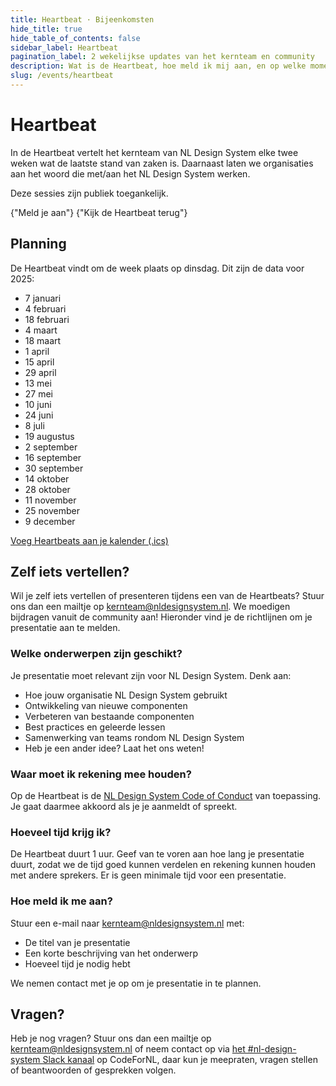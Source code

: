 ```yaml
---
title: Heartbeat · Bijeenkomsten
hide_title: true
hide_table_of_contents: false
sidebar_label: Heartbeat
pagination_label: 2 wekelijkse updates van het kernteam en community
description: Wat is de Heartbeat, hoe meld ik mij aan, en op welke momenten is het?
slug: /events/heartbeat
---
```



# Heartbeat

In de Heartbeat vertelt het kernteam van NL Design System elke twee weken wat de laatste stand van zaken is. Daarnaast laten we organisaties aan het woord die met/aan het NL Design System werken.

Deze sessies zijn publiek toegankelijk.

<ActionGroup>
  <ButtonLink href="/events/heartbeat/aanmelden" appearance="primary-action">
    {"Meld je aan"}
    <IconChevronRight />
  </ButtonLink>
  <ButtonLink href="/events/heartbeat/videos" appearance="secondary-action">
    {"Kijk de Heartbeat terug"}
    <IconChevronRight />
  </ButtonLink>
</ActionGroup>

## Planning

De Heartbeat vindt om de week plaats op dinsdag. Dit zijn de data voor 2025:

- 7 januari
- 4 februari
- 18 februari
- 4 maart
- 18 maart
- 1 april
- 15 april
- 29 april
- 13 mei
- 27 mei
- 10 juni
- 24 juni
- 8 juli
- 19 augustus
- 2 september
- 16 september
- 30 september
- 14 oktober
- 28 oktober
- 11 november
- 25 november
- 9 december

[Voeg Heartbeats aan je kalender (.ics)](/heartbeat/heartbeat.ics)

## Zelf iets vertellen?

Wil je zelf iets vertellen of presenteren tijdens een van de Heartbeats? Stuur ons dan een mailtje op <a href="mailto:kernteam@nldesignsystem.nl">kernteam@nldesignsystem.nl</a>. We moedigen bijdragen vanuit de community aan! Hieronder vind je de richtlijnen om je presentatie aan te melden.

### Welke onderwerpen zijn geschikt?

Je presentatie moet relevant zijn voor NL Design System. Denk aan:

- Hoe jouw organisatie NL Design System gebruikt
- Ontwikkeling van nieuwe componenten
- Verbeteren van bestaande componenten
- Best practices en geleerde lessen
- Samenwerking van teams rondom NL Design System
- Heb je een ander idee? Laat het ons weten!

### Waar moet ik rekening mee houden?

Op de Heartbeat is de [NL Design System Code of Conduct](https://github.com/nl-design-system/.github/blob/main/CODE_OF_CONDUCT.nl.md) van toepassing. Je gaat daarmee akkoord als je je aanmeldt of spreekt.

### Hoeveel tijd krijg ik?

De Heartbeat duurt 1 uur. Geef van te voren aan hoe lang je presentatie duurt, zodat we de tijd goed kunnen verdelen en rekening kunnen houden met andere sprekers. Er is geen minimale tijd voor een presentatie.

### Hoe meld ik me aan?

Stuur een e-mail naar <a href="mailto:kernteam@nldesignsystem.nl">kernteam@nldesignsystem.nl</a> met:

- De titel van je presentatie
- Een korte beschrijving van het onderwerp
- Hoeveel tijd je nodig hebt

We nemen contact met je op om je presentatie in te plannen.

## Vragen?

Heb je nog vragen? Stuur ons dan een mailtje op <a href="mailto:kernteam@nldesignsystem.nl">kernteam@nldesignsystem.nl</a> of neem contact op via [het #nl-design-system Slack kanaal](https://praatmee.codefor.nl) op CodeForNL, daar kun je meepraten, vragen stellen of beantwoorden of gesprekken volgen.
